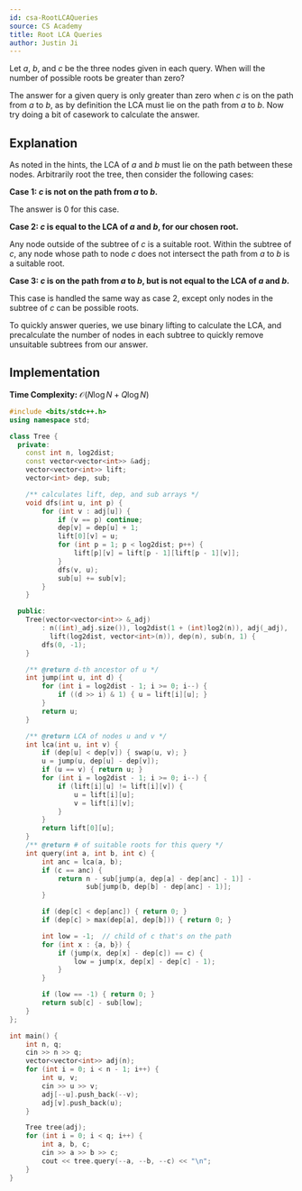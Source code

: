 ```yaml
---
id: csa-RootLCAQueries
source: CS Academy
title: Root LCA Queries
author: Justin Ji
---
```


<Spoiler title = "Hint 1">

Let $a$, $b$, and $c$ be the three nodes given in each query.
When will the number of possible roots be greater than zero?

</Spoiler>

<Spoiler title = "Answer to Hint 1">

The answer for a given query is only greater than zero when $c$ is on the path
from $a$ to $b$, as by definition the LCA must lie on the path from $a$ to $b$.
Now try doing a bit of casework to calculate the answer.

</Spoiler>

<Spoiler title = "Solution">

## Explanation

As noted in the hints, the LCA of $a$ and $b$ must lie on the path between these
nodes. Arbitrarily root the tree, then consider the following cases:

**Case 1: $c$ is not on the path from $a$ to $b$.**

The answer is $0$ for this case.

**Case 2: $c$ is equal to the LCA of $a$ and $b$, for our chosen root.**

Any node outside of the subtree of $c$ is a suitable root. Within the subtree of
$c$, any node whose path to node $c$ does not intersect the path from $a$ to $b$
is a suitable root.

**Case 3: $c$ is on the path from $a$ to $b$, but is not equal to the LCA of
$a$ and $b$.**

This case is handled the same way as case 2, except only nodes in the subtree
of $c$ can be possible roots.

To quickly answer queries, we use binary lifting to calculate the LCA, and
precalculate the number of nodes in each subtree to quickly remove unsuitable
subtrees from our answer.

## Implementation

**Time Complexity:** $\mathcal{O}(N\log{N} + Q\log{N})$

<LanguageSection>
<CPPSection>

```cpp
#include <bits/stdc++.h>
using namespace std;

class Tree {
  private:
	const int n, log2dist;
	const vector<vector<int>> &adj;
	vector<vector<int>> lift;
	vector<int> dep, sub;

	/** calculates lift, dep, and sub arrays */
	void dfs(int u, int p) {
		for (int v : adj[u]) {
			if (v == p) continue;
			dep[v] = dep[u] + 1;
			lift[0][v] = u;
			for (int p = 1; p < log2dist; p++) {
				lift[p][v] = lift[p - 1][lift[p - 1][v]];
			}
			dfs(v, u);
			sub[u] += sub[v];
		}
	}

  public:
	Tree(vector<vector<int>> &_adj)
	    : n((int)_adj.size()), log2dist(1 + (int)log2(n)), adj(_adj),
	      lift(log2dist, vector<int>(n)), dep(n), sub(n, 1) {
		dfs(0, -1);
	}

	/** @return d-th ancestor of u */
	int jump(int u, int d) {
		for (int i = log2dist - 1; i >= 0; i--) {
			if ((d >> i) & 1) { u = lift[i][u]; }
		}
		return u;
	}

	/** @return LCA of nodes u and v */
	int lca(int u, int v) {
		if (dep[u] < dep[v]) { swap(u, v); }
		u = jump(u, dep[u] - dep[v]);
		if (u == v) { return u; }
		for (int i = log2dist - 1; i >= 0; i--) {
			if (lift[i][u] != lift[i][v]) {
				u = lift[i][u];
				v = lift[i][v];
			}
		}
		return lift[0][u];
	}
	/** @return # of suitable roots for this query */
	int query(int a, int b, int c) {
		int anc = lca(a, b);
		if (c == anc) {
			return n - sub[jump(a, dep[a] - dep[anc] - 1)] -
			       sub[jump(b, dep[b] - dep[anc] - 1)];
		}

		if (dep[c] < dep[anc]) { return 0; }
		if (dep[c] > max(dep[a], dep[b])) { return 0; }

		int low = -1;  // child of c that's on the path
		for (int x : {a, b}) {
			if (jump(x, dep[x] - dep[c]) == c) {
				low = jump(x, dep[x] - dep[c] - 1);
			}
		}

		if (low == -1) { return 0; }
		return sub[c] - sub[low];
	}
};

int main() {
	int n, q;
	cin >> n >> q;
	vector<vector<int>> adj(n);
	for (int i = 0; i < n - 1; i++) {
		int u, v;
		cin >> u >> v;
		adj[--u].push_back(--v);
		adj[v].push_back(u);
	}

	Tree tree(adj);
	for (int i = 0; i < q; i++) {
		int a, b, c;
		cin >> a >> b >> c;
		cout << tree.query(--a, --b, --c) << "\n";
	}
}
```

</CPPSection>
</LanguageSection>

</Spoiler>
